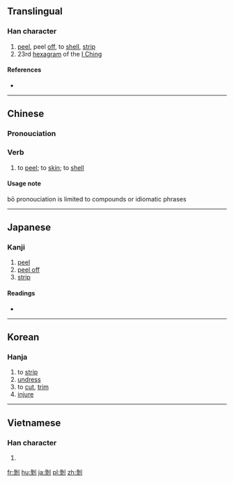 {{also|剥}}
==Translingual==

===Han character===
{{Han char|rn=18|rad=刀|as=08|sn=10|four=2210<sub>0</sub>|canj=女水中弓 (VELN)|ids=⿰[[彔]][[刂]]}}

# [[peel]], peel [[off]], to [[shell]], [[strip]]
# 23rd [[hexagram]] of the [[I Ching]]

====References====
* {{Han ref|kx=0141.210|dkj=02049|dj=0321.040|hdz=10346.040|uh=525D|ud=21085|bh=ADE9|bd=44521}}

----
==Chinese==
{{zh-forms|s=剥}}

===Pronouciation===
{{zh-pron
|m=bāo,bō
|c=mok1
|cat=v
}}

===Verb===
{{zh-verb}}

# to [[peel]]; to [[skin]]; to [[shell]]

====Usage note====
bō pronouciation is limited to compounds or idiomatic phrases

----
==Japanese==

===Kanji===
{{ja-kanji|grade=|rs=刀08}}

# [[peel]]
# [[peel off]]
# [[strip]]

====Readings====
* {{ja-readings|on=[[はく]] (haku)|kun=[[はぐ]] (hagu), [[むく]] (muku), [[はげる]] (hageru)}}

----

==Korean==

===Hanja===
{{ko-hanja|hangeul=박|rv=bak|mr=pak|y=pak}}

# to [[strip]]
# [[undress]]
# to [[cut]], [[trim]]
# [[injure]]

----

==Vietnamese==

===Han character===
{{vi-hantu|[[bóc]]|rs=刀08}}

# {{defn|lang=vi|sort=刀08}}

[[fr:剝]]
[[hu:剝]]
[[ja:剝]]
[[pl:剝]]
[[zh:剝]]